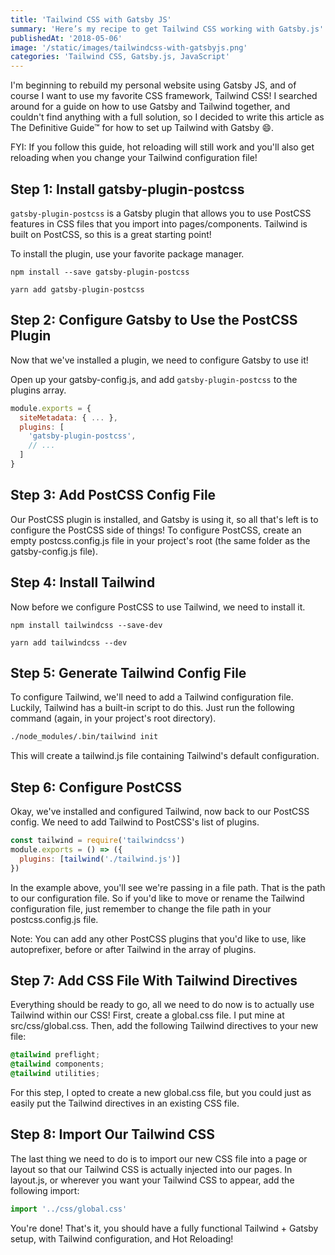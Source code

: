 ```yaml
---
title: 'Tailwind CSS with Gatsby JS'
summary: 'Here’s my recipe to get Tailwind CSS working with Gatsby.js'
publishedAt: '2018-05-06'
image: '/static/images/tailwindcss-with-gatsbyjs.png'
categories: 'Tailwind CSS, Gatsby.js, JavaScript'
---
```


I'm beginning to rebuild my personal website using Gatsby JS, and of course I want to use my favorite CSS framework, Tailwind CSS! I searched around for a guide on how to use Gatsby and Tailwind together, and couldn't find anything with a full solution, so I decided to write this article as The Definitive Guide™ for how to set up Tailwind with Gatsby 😄.

FYI: If you follow this guide, hot reloading will still work and you'll also get reloading when you change your Tailwind configuration file!

## Step 1: Install gatsby-plugin-postcss

`gatsby-plugin-postcss` is a Gatsby plugin that allows you to use PostCSS features in CSS files that you import into pages/components. Tailwind is built on PostCSS, so this is a great starting point!

To install the plugin, use your favorite package manager.

```bash:NPM
npm install --save gatsby-plugin-postcss
```

```bash:Yarn
yarn add gatsby-plugin-postcss
```

## Step 2: Configure Gatsby to Use the PostCSS Plugin

Now that we've installed a plugin, we need to configure Gatsby to use it!

Open up your gatsby-config.js, and add `gatsby-plugin-postcss` to the plugins array.

```jsx:gatsby-config.js
module.exports = {
  siteMetadata: { ... },
  plugins: [
    'gatsby-plugin-postcss',
    // ...
  ]
}
```

## Step 3: Add PostCSS Config File

Our PostCSS plugin is installed, and Gatsby is using it, so all that's left is to configure the PostCSS side of things! To configure PostCSS, create an empty postcss.config.js file in your project's root (the same folder as the gatsby-config.js file).

## Step 4: Install Tailwind

Now before we configure PostCSS to use Tailwind, we need to install it.

```bash:NPM
npm install tailwindcss --save-dev
```

```bash:Yarn
yarn add tailwindcss --dev

```

## Step 5: Generate Tailwind Config File

To configure Tailwind, we'll need to add a Tailwind configuration file. Luckily, Tailwind has a built-in script to do this. Just run the following command (again, in your project's root directory).

```bash
./node_modules/.bin/tailwind init
```

This will create a tailwind.js file containing Tailwind's default configuration.

## Step 6: Configure PostCSS

Okay, we've installed and configured Tailwind, now back to our PostCSS config. We need to add Tailwind to PostCSS's list of plugins.

```jsx:postcss.config.js
const tailwind = require('tailwindcss')
module.exports = () => ({
  plugins: [tailwind('./tailwind.js')]
})
```

In the example above, you'll see we're passing in a file path. That is the path to our configuration file. So if you'd like to move or rename the Tailwind configuration file, just remember to change the file path in your postcss.config.js file.

Note: You can add any other PostCSS plugins that you'd like to use, like autoprefixer, before or after Tailwind in the array of plugins.

## Step 7: Add CSS File With Tailwind Directives

Everything should be ready to go, all we need to do now is to actually use Tailwind within our CSS! First, create a global.css file. I put mine at src/css/global.css. Then, add the following Tailwind directives to your new file:

```css:global.css
@tailwind preflight;
@tailwind components;
@tailwind utilities;
```

For this step, I opted to create a new global.css file, but you could just as easily put the Tailwind directives in an existing CSS file.

## Step 8: Import Our Tailwind CSS

The last thing we need to do is to import our new CSS file into a page or layout so that our Tailwind CSS is actually injected into our pages. In layout.js, or wherever you want your Tailwind CSS to appear, add the following import:

```jsx:layout.js
import '../css/global.css'
```

You're done! That's it, you should have a fully functional Tailwind + Gatsby setup, with Tailwind configuration, and Hot Reloading!
